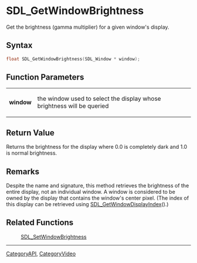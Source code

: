 = SDL_GetWindowBrightness =

Get the brightness (gamma multiplier) for a given window's display.

== Syntax ==

<syntaxhighlight lang='c'>
float SDL_GetWindowBrightness(SDL_Window * window);
</syntaxhighlight>

== Function Parameters ==

{|
|'''window'''
|the window used to select the display whose brightness will be queried
|}

== Return Value ==

Returns the brightness for the display where 0.0 is completely dark and 1.0
is normal brightness.

== Remarks ==

Despite the name and signature, this method retrieves the brightness of the
entire display, not an individual window. A window is considered to be
owned by the display that contains the window's center pixel. (The index of
this display can be retrieved using [[SDL_GetWindowDisplayIndex]]().)

== Related Functions ==

:[[SDL_SetWindowBrightness]]

----
[[CategoryAPI]], [[CategoryVideo]]


